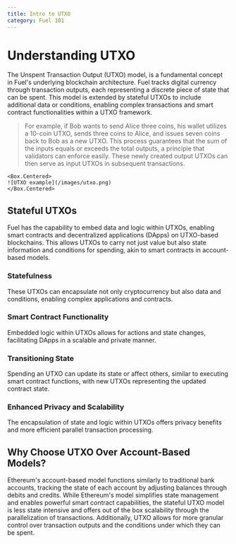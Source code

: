 ```yaml
---
title: Intro to UTXO
category: Fuel 101
---
```


# Understanding UTXO

The Unspent Transaction Output (UTXO) model, is a fundamental concept in Fuel's underlying blockchain architecture. Fuel tracks digital currency through transaction outputs, each representing a discrete piece of state that can be spent. This model is extended by stateful UTXOs to include additional data or conditions, enabling complex transactions and smart contract functionalities within a UTXO framework. 

> For example, if Bob wants to send Alice three coins, his wallet utilizes a 10-coin UTXO, sends three coins to Alice, and issues seven coins back to Bob as a new UTXO. This process guarantees that the sum of the inputs equals or exceeds the total outputs, a principle that validators can enforce easily. These newly created output UTXOs can then serve as input UTXOs in subsequent transactions.

    <Box.Centered>
    ![UTXO example](/images/utxo.png)
    </Box.Centered>

## Stateful UTXOs

Fuel has the capability to embed data and logic within UTXOs, enabling smart contracts and decentralized applications (DApps) on UTXO-based blockchains. This allows UTXOs to carry not just value but also state information and conditions for spending, akin to smart contracts in account-based models.

### Statefulness

These UTXOs can encapsulate not only cryptocurrency but also data and conditions, enabling complex applications and contracts.

### Smart Contract Functionality

Embedded logic within UTXOs allows for actions and state changes, facilitating DApps in a scalable and private manner.

### Transitioning State

Spending an UTXO can update its state or affect others, similar to executing smart contract functions, with new UTXOs representing the updated contract state.

### Enhanced Privacy and Scalability

The encapsulation of state and logic within UTXOs offers privacy benefits and more efficient parallel transaction processing.

## Why Choose UTXO Over Account-Based Models?

Ethereum's account-based model functions similarly to traditional bank accounts, tracking the state of each account by adjusting balances through debits and credits. While Ethereum's model simplifies state management and enables powerful smart contract capabilities, the stateful UTXO model is less state intensive and offers out of the box scalability through the parallelization of transactions. Additionally, UTXO allows for more granular control over transaction outputs and the conditions under which they can be spent.
